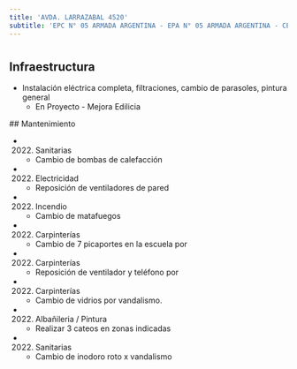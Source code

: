 ```yaml
---
title: 'AVDA. LARRAZABAL 4520'
subtitle: 'EPC N° 05 ARMADA ARGENTINA - EPA N° 05 ARMADA ARGENTINA - CECIE N° 21 - JII N° 06/21°'
---
```


#
## Infraestructura

* Instalación eléctrica completa, filtraciones, cambio de parasoles, pintura general 
    + En Proyecto - Mejora Edilicia 


 ## Mantenimiento

*  (2022) Sanitarias 
    + Cambio de bombas de calefacción

*  (2022) Electricidad 
    + Reposición de ventiladores de pared

*  (2022) Incendio 
    + Cambio de matafuegos

*  (2022) Carpinterías 
    + Cambio de 7 picaportes en la escuela por

*  (2022) Carpinterías 
    + Reposición de ventilador y teléfono por

*  (2022) Carpinterías 
    + Cambio de vidrios por vandalismo.

*  (2022) Albañileria / Pintura 
    + Realizar 3 cateos en zonas indicadas

*  (2022) Sanitarias 
    + Cambio de inodoro roto x vandalismo







